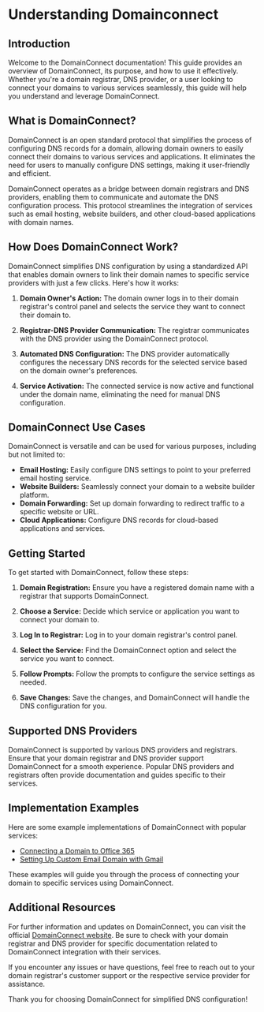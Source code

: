 # Understanding Domainconnect

## Introduction

Welcome to the DomainConnect documentation! This guide provides an overview of DomainConnect, its purpose, and how to use it effectively. Whether you're a domain registrar, DNS provider, or a user looking to connect your domains to various services seamlessly, this guide will help you understand and leverage DomainConnect.

## What is DomainConnect?

DomainConnect is an open standard protocol that simplifies the process of configuring DNS records for a domain, allowing domain owners to easily connect their domains to various services and applications. It eliminates the need for users to manually configure DNS settings, making it user-friendly and efficient.

DomainConnect operates as a bridge between domain registrars and DNS providers, enabling them to communicate and automate the DNS configuration process. This protocol streamlines the integration of services such as email hosting, website builders, and other cloud-based applications with domain names.

## How Does DomainConnect Work?

DomainConnect simplifies DNS configuration by using a standardized API that enables domain owners to link their domain names to specific service providers with just a few clicks. Here's how it works:

1. **Domain Owner's Action:** The domain owner logs in to their domain registrar's control panel and selects the service they want to connect their domain to.

2. **Registrar-DNS Provider Communication:** The registrar communicates with the DNS provider using the DomainConnect protocol.

3. **Automated DNS Configuration:** The DNS provider automatically configures the necessary DNS records for the selected service based on the domain owner's preferences.

4. **Service Activation:** The connected service is now active and functional under the domain name, eliminating the need for manual DNS configuration.

## DomainConnect Use Cases

DomainConnect is versatile and can be used for various purposes, including but not limited to:

- **Email Hosting:** Easily configure DNS settings to point to your preferred email hosting service.
- **Website Builders:** Seamlessly connect your domain to a website builder platform.
- **Domain Forwarding:** Set up domain forwarding to redirect traffic to a specific website or URL.
- **Cloud Applications:** Configure DNS records for cloud-based applications and services.

## Getting Started

To get started with DomainConnect, follow these steps:

1. **Domain Registration:** Ensure you have a registered domain name with a registrar that supports DomainConnect.

2. **Choose a Service:** Decide which service or application you want to connect your domain to.

3. **Log In to Registrar:** Log in to your domain registrar's control panel.

4. **Select the Service:** Find the DomainConnect option and select the service you want to connect.

5. **Follow Prompts:** Follow the prompts to configure the service settings as needed.

6. **Save Changes:** Save the changes, and DomainConnect will handle the DNS configuration for you.

## Supported DNS Providers

DomainConnect is supported by various DNS providers and registrars. Ensure that your domain registrar and DNS provider support DomainConnect for a smooth experience. Popular DNS providers and registrars often provide documentation and guides specific to their services.

## Implementation Examples

Here are some example implementations of DomainConnect with popular services:

- [Connecting a Domain to Office 365](https://github.com/Domain-Connect/Templates/blob/master/microsoft.com.o365.json)
- [Setting Up Custom Email Domain with Gmail](https://github.com/Domain-Connect/Templates/blob/master/google.com.gmail-setup.json)

These examples will guide you through the process of connecting your domain to specific services using DomainConnect.

## Additional Resources

For further information and updates on DomainConnect, you can visit the official [DomainConnect website](https://www.domainconnect.org/). Be sure to check with your domain registrar and DNS provider for specific documentation related to DomainConnect integration with their services.

If you encounter any issues or have questions, feel free to reach out to your domain registrar's customer support or the respective service provider for assistance.

Thank you for choosing DomainConnect for simplified DNS configuration!
